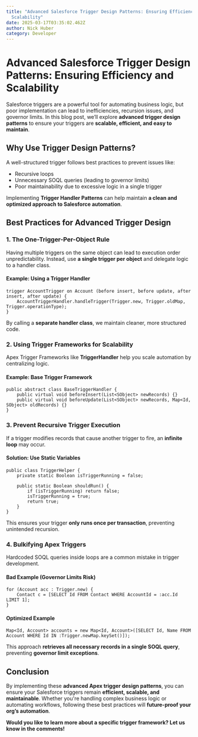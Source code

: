 ```yaml
---
title: "Advanced Salesforce Trigger Design Patterns: Ensuring Efficiency and
  Scalability"
date: 2025-03-17T03:35:02.462Z
author: Nick Huber
category: Developer
---
```

# Advanced Salesforce Trigger Design Patterns: Ensuring Efficiency and Scalability

Salesforce triggers are a powerful tool for automating business logic, but poor implementation can lead to inefficiencies, recursion issues, and governor limits. In this blog post, we’ll explore **advanced trigger design patterns** to ensure your triggers are **scalable, efficient, and easy to maintain**.

## Why Use Trigger Design Patterns?

A well-structured trigger follows best practices to prevent issues like:

- Recursive loops
- Unnecessary SOQL queries (leading to governor limits)
- Poor maintainability due to excessive logic in a single trigger

Implementing **Trigger Handler Patterns** can help maintain **a clean and optimized approach to Salesforce automation**.

## Best Practices for Advanced Trigger Design

### 1. The One-Trigger-Per-Object Rule

Having multiple triggers on the same object can lead to execution order unpredictability. Instead, use **a single trigger per object** and delegate logic to a handler class.

#### Example: Using a Trigger Handler

```apex
trigger AccountTrigger on Account (before insert, before update, after insert, after update) {
    AccountTriggerHandler.handleTrigger(Trigger.new, Trigger.oldMap, Trigger.operationType);
}
```

By calling a **separate handler class**, we maintain cleaner, more structured code.

### 2. Using Trigger Frameworks for Scalability

Apex Trigger Frameworks like **TriggerHandler** help you scale automation by centralizing logic.

#### Example: Base Trigger Framework

```apex
public abstract class BaseTriggerHandler {
    public virtual void beforeInsert(List<SObject> newRecords) {}
    public virtual void beforeUpdate(List<SObject> newRecords, Map<Id, SObject> oldRecords) {}
}
```

### 3. Prevent Recursive Trigger Execution

If a trigger modifies records that cause another trigger to fire, an **infinite loop** may occur.

#### Solution: Use Static Variables

```apex
public class TriggerHelper {
    private static Boolean isTriggerRunning = false;
    
    public static Boolean shouldRun() {
        if (isTriggerRunning) return false;
        isTriggerRunning = true;
        return true;
    }
}
```

This ensures your trigger **only runs once per transaction**, preventing unintended recursion.

### 4. Bulkifying Apex Triggers

Hardcoded SOQL queries inside loops are a common mistake in trigger development.

#### Bad Example (Governor Limits Risk)

```apex
for (Account acc : Trigger.new) {
    Contact c = [SELECT Id FROM Contact WHERE AccountId = :acc.Id LIMIT 1]; 
}
```

#### Optimized Example

```apex
Map<Id, Account> accounts = new Map<Id, Account>([SELECT Id, Name FROM Account WHERE Id IN :Trigger.newMap.keySet()]);
```

This approach **retrieves all necessary records in a single SOQL query**, preventing **governor limit exceptions**.

## Conclusion

By implementing these **advanced Apex trigger design patterns**, you can ensure your Salesforce triggers remain **efficient, scalable, and maintainable**. Whether you're handling complex business logic or automating workflows, following these best practices will **future-proof your org’s automation**.

**Would you like to learn more about a specific trigger framework? Let us know in the comments!**